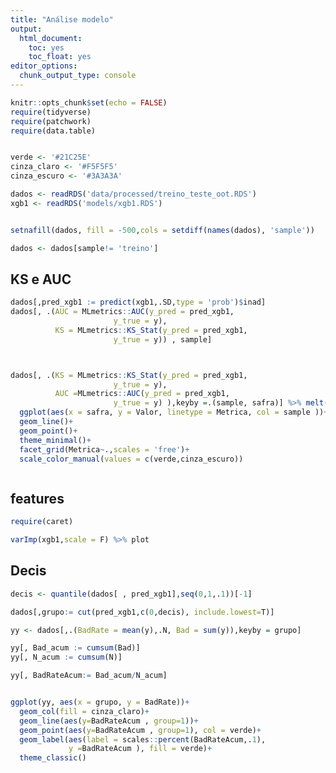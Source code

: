 ```yaml
---
title: "Análise modelo"
output: 
  html_document: 
    toc: yes
    toc_float: yes
editor_options: 
  chunk_output_type: console
---
```


```r
knitr::opts_chunk$set(echo = FALSE)
require(tidyverse)
require(patchwork)
require(data.table)


verde <- '#21C25E' 
cinza_claro <- '#F5F5F5'
cinza_escuro <- '#3A3A3A'
```

```r
dados <- readRDS('data/processed/treino_teste_oot.RDS')
xgb1 <- readRDS('models/xgb1.RDS')


setnafill(dados, fill = -500,cols = setdiff(names(dados), 'sample'))

dados <- dados[sample!= 'treino']

```



## KS e AUC

```r


dados[,pred_xgb1 := predict(xgb1,.SD,type = 'prob')$inad]
dados[, .(AUC = MLmetrics::AUC(y_pred = pred_xgb1,
                       y_true = y),
          KS = MLmetrics::KS_Stat(y_pred = pred_xgb1,
                       y_true = y)) , sample]



dados[, .(KS = MLmetrics::KS_Stat(y_pred = pred_xgb1,
                       y_true = y),
          AUC =MLmetrics::AUC(y_pred = pred_xgb1,
                       y_true = y) ),keyby =.(sample, safra)] %>% melt(id.var = c('safra', 'sample'),variable.name = 'Metrica', value.name = 'Valor') %>% 
  ggplot(aes(x = safra, y = Valor, linetype = Metrica, col = sample ))+
  geom_line()+ 
  geom_point()+
  theme_minimal()+
  facet_grid(Metrica~.,scales = 'free')+
  scale_color_manual(values = c(verde,cinza_escuro))



```




## features

```r
require(caret)

varImp(xgb1,scale = F) %>% plot

```



## Decis

```r
decis <- quantile(dados[ , pred_xgb1],seq(0,1,.1))[-1]

dados[,grupo:= cut(pred_xgb1,c(0,decis), include.lowest=T)]

yy <- dados[,.(BadRate = mean(y),.N, Bad = sum(y)),keyby = grupo]

yy[, Bad_acum := cumsum(Bad)]
yy[, N_acum := cumsum(N)]

yy[, BadRateAcum:= Bad_acum/N_acum]


ggplot(yy, aes(x = grupo, y = BadRate))+
  geom_col(fill = cinza_claro)+
  geom_line(aes(y=BadRateAcum , group=1))+
  geom_point(aes(y=BadRateAcum , group=1), col = verde)+
  geom_label(aes(label = scales::percent(BadRateAcum,.1),
             y =BadRateAcum ), fill = verde)+
  theme_classic()


```

